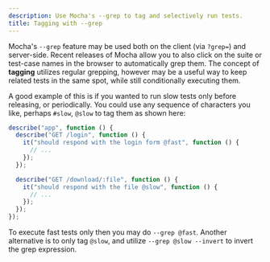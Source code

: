 ```yaml
---
description: Use Mocha's --grep to tag and selectively run tests.
title: Tagging with --grep
---
```


Mocha's `--grep` feature may be used both on the client (via `?grep=`) and server-side. Recent releases of Mocha allow you to also click on the suite or test-case names in the browser to automatically grep them. The concept of **tagging** utilizes regular grepping, however may be a useful way to keep related tests in the same spot, while still conditionally executing them.

A good example of this is if you wanted to run slow tests only before releasing, or periodically. You could use any sequence of characters you like, perhaps `#slow`, `@slow` to tag them as shown here:

```js
describe("app", function () {
  describe("GET /login", function () {
    it("should respond with the login form @fast", function () {
      // ...
    });
  });

  describe("GET /download/:file", function () {
    it("should respond with the file @slow", function () {
      // ...
    });
  });
});
```

To execute fast tests only then you may do `--grep @fast`. Another alternative is to only tag `@slow`, and utilize `--grep @slow --invert` to invert the grep expression.
